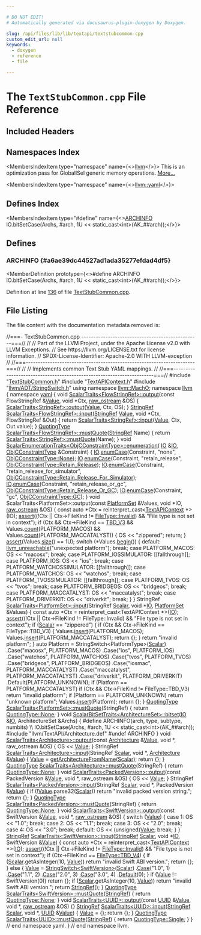 ```yaml
---

# DO NOT EDIT!
# Automatically generated via docusaurus-plugin-doxygen by Doxygen.

slug: /api/files/lib/lib/textapi/textstubcommon-cpp
custom_edit_url: null
keywords:
  - doxygen
  - reference
  - file

---
```





# The `TextStubCommon.cpp` File Reference

<DoxygenPage pluginConfig={pluginConfig}>



## Included Headers

<IncludesList>
<IncludesListItem
  filePath="TextStubCommon.h"
  permalink="/docs/api/files/lib/lib/textapi/textstubcommon-h"
  isLocal="true" />
<IncludesListItem
  filePath="TextAPIContext.h"
  permalink="/docs/api/files/lib/lib/textapi/textapicontext-h"
  isLocal="true" />
<IncludesListItem
  filePath="llvm/ADT/StringSwitch.h"
  permalink="/docs/api/files/include/include/llvm/include/llvm/adt/stringswitch-h"
  isLocal="true" />
<IncludesListItem
  filePath="llvm/TextAPI/Architecture.def"
  permalink=""
  isLocal="true" />
</IncludesList>

## Namespaces Index

<MembersIndex>

<MembersIndexItem
  type="namespace"
  name={<><a href="/docs/api/namespaces/llvm">llvm</a></>}>
This is an optimization pass for GlobalISel generic memory operations. <a href="/docs/api/namespaces/llvm/#details">More...</a>
</MembersIndexItem>

<MembersIndexItem
  type="namespace"
  name={<><a href="/docs/api/namespaces/llvm/yaml">llvm::yaml</a></>}>
</MembersIndexItem>

</MembersIndex>

## Defines Index

<MembersIndex>

<MembersIndexItem
  type="#define"
  name={<><a href="#a6ae39dc44527ad1ada35277efdad4df5">ARCHINFO</a>&nbsp;&nbsp;&nbsp;  IO.bitSetCase(Archs, #arch, 1U &lt;&lt; static&#95;cast&lt;int&gt;(AK&#95;##arch));</>}>
</MembersIndexItem>

</MembersIndex>


<SectionDefinition>

## Defines

### ARCHINFO {#a6ae39dc44527ad1ada35277efdad4df5}

<MemberDefinition
  prototype={<>#define ARCHINFO&nbsp;&nbsp;&nbsp;  IO.bitSetCase(Archs, #arch, 1U &lt;&lt; static&#95;cast&lt;int&gt;(AK&#95;##arch));</>}>

Definition at line <a href="#l00136">136</a> of file <a href="/docs/api/files/lib/lib/textapi/textstubcommon-cpp">TextStubCommon.cpp</a>.
</MemberDefinition>

</SectionDefinition>

## File Listing

The file content with the documentation metadata removed is:

<ProgramListing>

<Link id="l00001" /><CodeLine lineNumber="1"><Highlight kind="comment">//===- TextStubCommon.cpp -------------------------------------------------===//</Highlight><Highlight kind="normal"></Highlight></CodeLine>
<Link id="l00002" /><CodeLine lineNumber="2"><Highlight kind="normal"></Highlight><Highlight kind="comment">//</Highlight><Highlight kind="normal"></Highlight></CodeLine>
<Link id="l00003" /><CodeLine lineNumber="3"><Highlight kind="normal"></Highlight><Highlight kind="comment">// Part of the LLVM Project, under the Apache License v2.0 with LLVM Exceptions.</Highlight><Highlight kind="normal"></Highlight></CodeLine>
<Link id="l00004" /><CodeLine lineNumber="4"><Highlight kind="normal"></Highlight><Highlight kind="comment">// See https://llvm.org/LICENSE.txt for license information.</Highlight><Highlight kind="normal"></Highlight></CodeLine>
<Link id="l00005" /><CodeLine lineNumber="5"><Highlight kind="normal"></Highlight><Highlight kind="comment">// SPDX-License-Identifier: Apache-2.0 WITH LLVM-exception</Highlight><Highlight kind="normal"></Highlight></CodeLine>
<Link id="l00006" /><CodeLine lineNumber="6"><Highlight kind="normal"></Highlight><Highlight kind="comment">//</Highlight><Highlight kind="normal"></Highlight></CodeLine>
<Link id="l00007" /><CodeLine lineNumber="7"><Highlight kind="normal"></Highlight><Highlight kind="comment">//===----------------------------------------------------------------------===//</Highlight><Highlight kind="normal"></Highlight></CodeLine>
<Link id="l00008" /><CodeLine lineNumber="8"><Highlight kind="normal"></Highlight><Highlight kind="comment">//</Highlight><Highlight kind="normal"></Highlight></CodeLine>
<Link id="l00009" /><CodeLine lineNumber="9"><Highlight kind="normal"></Highlight><Highlight kind="comment">// Implements common Text Stub YAML mappings.</Highlight><Highlight kind="normal"></Highlight></CodeLine>
<Link id="l00010" /><CodeLine lineNumber="10"><Highlight kind="normal"></Highlight><Highlight kind="comment">//</Highlight><Highlight kind="normal"></Highlight></CodeLine>
<Link id="l00011" /><CodeLine lineNumber="11"><Highlight kind="normal"></Highlight><Highlight kind="comment">//===----------------------------------------------------------------------===//</Highlight><Highlight kind="normal"></Highlight></CodeLine>
<Link id="l00012" /><CodeLine lineNumber="12"><Highlight kind="normal"></Highlight></CodeLine>
<Link id="l00013" /><CodeLine lineNumber="13"><Highlight kind="normal"></Highlight><Highlight kind="preprocessor">#include &quot;<a href="/docs/api/files/lib/lib/textapi/textstubcommon-h">TextStubCommon.h</a>&quot;</Highlight><Highlight kind="normal"></Highlight></CodeLine>
<Link id="l00014" /><CodeLine lineNumber="14"><Highlight kind="normal"></Highlight><Highlight kind="preprocessor">#include &quot;<a href="/docs/api/files/lib/lib/textapi/textapicontext-h">TextAPIContext.h</a>&quot;</Highlight><Highlight kind="normal"></Highlight></CodeLine>
<Link id="l00015" /><CodeLine lineNumber="15"><Highlight kind="normal"></Highlight><Highlight kind="preprocessor">#include &quot;<a href="/docs/api/files/include/include/llvm/include/llvm/adt/stringswitch-h">llvm/ADT/StringSwitch.h</a>&quot;</Highlight><Highlight kind="normal"></Highlight></CodeLine>
<Link id="l00016" /><CodeLine lineNumber="16"><Highlight kind="normal"></Highlight></CodeLine>
<Link id="l00017" /><CodeLine lineNumber="17"><Highlight kind="normal"></Highlight><Highlight kind="keyword">using namespace </Highlight><Highlight kind="normal"><a href="/docs/api/namespaces/llvm/macho">llvm::MachO</a>;</Highlight></CodeLine>
<Link id="l00018" /><CodeLine lineNumber="18"><Highlight kind="normal"></Highlight></CodeLine>
<Link id="l00019" /><CodeLine lineNumber="19"><Highlight kind="normal"></Highlight><Highlight kind="keyword">namespace </Highlight><Highlight kind="normal"><a href="/docs/api/namespaces/llvm">llvm</a> &#123;</Highlight></CodeLine>
<Link id="l00020" /><CodeLine lineNumber="20"><Highlight kind="normal"></Highlight><Highlight kind="keyword">namespace </Highlight><Highlight kind="normal"><a href="/docs/api/namespaces/llvm/yaml">yaml</a> &#123;</Highlight></CodeLine>
<Link id="l00021" /><CodeLine lineNumber="21"><Highlight kind="normal"></Highlight></CodeLine>
<Link id="l00022" /><CodeLine lineNumber="22" lineLink="/docs/api/structs/llvm/yaml/scalartraits-56714b11764a3c919756dccb8775ac06/#abe3f4003b96d861917b647285555c986"><Highlight kind="normal"></Highlight><Highlight kind="keywordtype">void</Highlight><Highlight kind="normal"> <a href="/docs/api/structs/llvm/yaml/scalartraits">ScalarTraits&lt;FlowStringRef&gt;::output</a>(</Highlight><Highlight kind="keyword">const</Highlight><Highlight kind="normal"> FlowStringRef &amp;<a href="/docs/api/classes/llvm/value">Value</a>, </Highlight><Highlight kind="keywordtype">void</Highlight><Highlight kind="normal"> &#42;Ctx,</Highlight></CodeLine>
<Link id="l00023" /><CodeLine lineNumber="23"><Highlight kind="normal">                                         <a href="/docs/api/classes/llvm/raw-ostream">raw&#95;ostream</a> &amp;OS) &#123;</Highlight></CodeLine>
<Link id="l00024" /><CodeLine lineNumber="24"><Highlight kind="normal">  <a href="/docs/api/structs/llvm/yaml/scalartraits">ScalarTraits&lt;StringRef&gt;::output</a>(<a href="/docs/api/classes/llvm/value">Value</a>, Ctx, OS);</Highlight></CodeLine>
<Link id="l00025" /><CodeLine lineNumber="25"><Highlight kind="normal">&#125;</Highlight></CodeLine>
<Link id="l00026" /><CodeLine lineNumber="26" lineLink="/docs/api/structs/llvm/yaml/scalartraits-56714b11764a3c919756dccb8775ac06/#aeff489c7e3fa43a89a4db9b03bd6f733"><Highlight kind="normal"><a href="/docs/api/classes/llvm/stringref">StringRef</a> <a href="/docs/api/structs/llvm/yaml/scalartraits">ScalarTraits&lt;FlowStringRef&gt;::input</a>(<a href="/docs/api/classes/llvm/stringref">StringRef</a> <a href="/docs/api/classes/llvm/value">Value</a>, </Highlight><Highlight kind="keywordtype">void</Highlight><Highlight kind="normal"> &#42;Ctx,</Highlight></CodeLine>
<Link id="l00027" /><CodeLine lineNumber="27"><Highlight kind="normal">                                             FlowStringRef &amp;Out) &#123;</Highlight></CodeLine>
<Link id="l00028" /><CodeLine lineNumber="28"><Highlight kind="normal">  </Highlight><Highlight kind="keywordflow">return</Highlight><Highlight kind="normal"> <a href="/docs/api/structs/llvm/yaml/scalartraits">ScalarTraits&lt;StringRef&gt;::input</a>(<a href="/docs/api/classes/llvm/value">Value</a>, Ctx, Out.value);</Highlight></CodeLine>
<Link id="l00029" /><CodeLine lineNumber="29"><Highlight kind="normal">&#125;</Highlight></CodeLine>
<Link id="l00030" /><CodeLine lineNumber="30" lineLink="/docs/api/structs/llvm/yaml/scalartraits-56714b11764a3c919756dccb8775ac06/#ab3dda6c92caf4856e2b8a54ad703a5c5"><Highlight kind="normal"><a href="/docs/api/namespaces/llvm/yaml/#a2e9b09c50b4fff3bad8cba23daef8757">QuotingType</a> <a href="/docs/api/structs/llvm/yaml/scalartraits">ScalarTraits&lt;FlowStringRef&gt;::mustQuote</a>(<a href="/docs/api/classes/llvm/stringref">StringRef</a> Name) &#123;</Highlight></CodeLine>
<Link id="l00031" /><CodeLine lineNumber="31"><Highlight kind="normal">  </Highlight><Highlight kind="keywordflow">return</Highlight><Highlight kind="normal"> <a href="/docs/api/structs/llvm/yaml/scalartraits">ScalarTraits&lt;StringRef&gt;::mustQuote</a>(Name);</Highlight></CodeLine>
<Link id="l00032" /><CodeLine lineNumber="32"><Highlight kind="normal">&#125;</Highlight></CodeLine>
<Link id="l00033" /><CodeLine lineNumber="33"><Highlight kind="normal"></Highlight></CodeLine>
<Link id="l00034" /><CodeLine lineNumber="34"><Highlight kind="normal"></Highlight><Highlight kind="keywordtype">void</Highlight><Highlight kind="normal"> <a href="/docs/api/structs/llvm/yaml/scalarenumerationtraits">ScalarEnumerationTraits&lt;ObjCConstraintType&gt;::enumeration</a>(</Highlight></CodeLine>
<Link id="l00035" /><CodeLine lineNumber="35"><Highlight kind="normal">    <a href="/docs/api/classes/llvm/yaml/io">IO</a> &amp;<a href="/docs/api/classes/llvm/yaml/io">IO</a>, <a href="/docs/api/namespaces/llvm/macho/#a6ce55ac03358478c63eaefb8578a7a31">ObjCConstraintType</a> &amp;Constraint) &#123;</Highlight></CodeLine>
<Link id="l00036" /><CodeLine lineNumber="36"><Highlight kind="normal">  <a href="/docs/api/classes/llvm/yaml/io">IO</a>.<a href="/docs/api/classes/llvm/yaml/io/#ade062563b4463f8f0f8fe1f2f56a0b2e">enumCase</a>(Constraint, </Highlight><Highlight kind="stringliteral">&quot;none&quot;</Highlight><Highlight kind="normal">, <a href="/docs/api/namespaces/llvm/macho/#a6ce55ac03358478c63eaefb8578a7a31a6adf97f83acf6453d4a6a4b1070f3754">ObjCConstraintType::None</a>);</Highlight></CodeLine>
<Link id="l00037" /><CodeLine lineNumber="37"><Highlight kind="normal">  <a href="/docs/api/classes/llvm/yaml/io">IO</a>.<a href="/docs/api/classes/llvm/yaml/io/#ade062563b4463f8f0f8fe1f2f56a0b2e">enumCase</a>(Constraint, </Highlight><Highlight kind="stringliteral">&quot;retain&#95;release&quot;</Highlight><Highlight kind="normal">, <a href="/docs/api/namespaces/llvm/macho/#a6ce55ac03358478c63eaefb8578a7a31ab99a64738d781d845448271643d5457a">ObjCConstraintType::Retain&#95;Release</a>);</Highlight></CodeLine>
<Link id="l00038" /><CodeLine lineNumber="38"><Highlight kind="normal">  <a href="/docs/api/classes/llvm/yaml/io">IO</a>.<a href="/docs/api/classes/llvm/yaml/io/#ade062563b4463f8f0f8fe1f2f56a0b2e">enumCase</a>(Constraint, </Highlight><Highlight kind="stringliteral">&quot;retain&#95;release&#95;for&#95;simulator&quot;</Highlight><Highlight kind="normal">,</Highlight></CodeLine>
<Link id="l00039" /><CodeLine lineNumber="39"><Highlight kind="normal">              <a href="/docs/api/namespaces/llvm/macho/#a6ce55ac03358478c63eaefb8578a7a31a6f360a4d52b2982bd30bb02605604e9e">ObjCConstraintType::Retain&#95;Release&#95;For&#95;Simulator</a>);</Highlight></CodeLine>
<Link id="l00040" /><CodeLine lineNumber="40"><Highlight kind="normal">  <a href="/docs/api/classes/llvm/yaml/io">IO</a>.<a href="/docs/api/classes/llvm/yaml/io/#ade062563b4463f8f0f8fe1f2f56a0b2e">enumCase</a>(Constraint, </Highlight><Highlight kind="stringliteral">&quot;retain&#95;release&#95;or&#95;gc&quot;</Highlight><Highlight kind="normal">,</Highlight></CodeLine>
<Link id="l00041" /><CodeLine lineNumber="41"><Highlight kind="normal">              <a href="/docs/api/namespaces/llvm/macho/#a6ce55ac03358478c63eaefb8578a7a31aaeba2058f783e69a67474c2956192f5e">ObjCConstraintType::Retain&#95;Release&#95;Or&#95;GC</a>);</Highlight></CodeLine>
<Link id="l00042" /><CodeLine lineNumber="42"><Highlight kind="normal">  <a href="/docs/api/classes/llvm/yaml/io">IO</a>.<a href="/docs/api/classes/llvm/yaml/io/#ade062563b4463f8f0f8fe1f2f56a0b2e">enumCase</a>(Constraint, </Highlight><Highlight kind="stringliteral">&quot;gc&quot;</Highlight><Highlight kind="normal">, <a href="/docs/api/namespaces/llvm/macho/#a6ce55ac03358478c63eaefb8578a7a31a7359c3eb5c57547295a76ac1bf775b29">ObjCConstraintType::GC</a>);</Highlight></CodeLine>
<Link id="l00043" /><CodeLine lineNumber="43"><Highlight kind="normal">&#125;</Highlight></CodeLine>
<Link id="l00044" /><CodeLine lineNumber="44"><Highlight kind="normal"></Highlight></CodeLine>
<Link id="l00045" /><CodeLine lineNumber="45"><Highlight kind="normal"></Highlight><Highlight kind="keywordtype">void</Highlight><Highlight kind="normal"> ScalarTraits&lt;PlatformSet&gt;::output(</Highlight><Highlight kind="keyword">const</Highlight><Highlight kind="normal"> <a href="/docs/api/namespaces/llvm/macho/#a69bfa13e6b39228d219413d8fb5f46a2">PlatformSet</a> &amp;Values, </Highlight><Highlight kind="keywordtype">void</Highlight><Highlight kind="normal"> &#42;IO,</Highlight></CodeLine>
<Link id="l00046" /><CodeLine lineNumber="46"><Highlight kind="normal">                                       <a href="/docs/api/classes/llvm/raw-ostream">raw&#95;ostream</a> &amp;OS) &#123;</Highlight></CodeLine>
<Link id="l00047" /><CodeLine lineNumber="47"><Highlight kind="normal"></Highlight></CodeLine>
<Link id="l00048" /><CodeLine lineNumber="48"><Highlight kind="normal">  </Highlight><Highlight kind="keyword">const</Highlight><Highlight kind="normal"> </Highlight><Highlight kind="keyword">auto</Highlight><Highlight kind="normal"> &#42;Ctx = </Highlight><Highlight kind="keyword">reinterpret&#95;cast&lt;</Highlight><Highlight kind="normal"><a href="/docs/api/structs/llvm/macho/textapicontext">TextAPIContext</a> &#42;</Highlight><Highlight kind="keyword">&gt;</Highlight><Highlight kind="normal">(IO);</Highlight></CodeLine>
<Link id="l00049" /><CodeLine lineNumber="49"><Highlight kind="normal">  <a href="/docs/api/files/lib/lib/target/lib/target/amdgpu/silowercontrolflow-cpp/#a4868c5d81c5ccc98c47aeab6244346a0">assert</a>((!Ctx || Ctx-&gt;FileKind != <a href="/docs/api/namespaces/llvm/macho/#a11849daa1b55a8c00390b349546112e7a48d53340ae80e1c1862548611e92c864">FileType::Invalid</a>) &amp;&amp;</Highlight></CodeLine>
<Link id="l00050" /><CodeLine lineNumber="50"><Highlight kind="normal">         </Highlight><Highlight kind="stringliteral">&quot;File type is not set in context&quot;</Highlight><Highlight kind="normal">);</Highlight></CodeLine>
<Link id="l00051" /><CodeLine lineNumber="51"><Highlight kind="normal"></Highlight></CodeLine>
<Link id="l00052" /><CodeLine lineNumber="52"><Highlight kind="normal">  </Highlight><Highlight kind="keywordflow">if</Highlight><Highlight kind="normal"> (Ctx &amp;&amp; Ctx-&gt;FileKind == <a href="/docs/api/namespaces/llvm/macho/#a11849daa1b55a8c00390b349546112e7ab3b3aa8ad245f6b7318bebf085418816">TBD&#95;V3</a> &amp;&amp; Values.<a href="/docs/api/classes/llvm/smallset/#a2a98f19750ba941ce791b75ca6d77e48">count</a>(PLATFORM&#95;MACOS) &amp;&amp;</Highlight></CodeLine>
<Link id="l00053" /><CodeLine lineNumber="53"><Highlight kind="normal">      Values.<a href="/docs/api/classes/llvm/smallset/#a2a98f19750ba941ce791b75ca6d77e48">count</a>(PLATFORM&#95;MACCATALYST)) &#123;</Highlight></CodeLine>
<Link id="l00054" /><CodeLine lineNumber="54"><Highlight kind="normal">    OS &lt;&lt; </Highlight><Highlight kind="stringliteral">&quot;zippered&quot;</Highlight><Highlight kind="normal">;</Highlight></CodeLine>
<Link id="l00055" /><CodeLine lineNumber="55"><Highlight kind="normal">    </Highlight><Highlight kind="keywordflow">return</Highlight><Highlight kind="normal">;</Highlight></CodeLine>
<Link id="l00056" /><CodeLine lineNumber="56"><Highlight kind="normal">  &#125;</Highlight></CodeLine>
<Link id="l00057" /><CodeLine lineNumber="57"><Highlight kind="normal"></Highlight></CodeLine>
<Link id="l00058" /><CodeLine lineNumber="58"><Highlight kind="normal">  <a href="/docs/api/files/lib/lib/target/lib/target/amdgpu/silowercontrolflow-cpp/#a4868c5d81c5ccc98c47aeab6244346a0">assert</a>(Values.<a href="/docs/api/classes/llvm/smallset/#afd7c135e18f2d7253d4f8545cd7b1756">size</a>() == 1U);</Highlight></CodeLine>
<Link id="l00059" /><CodeLine lineNumber="59"><Highlight kind="normal">  </Highlight><Highlight kind="keywordflow">switch</Highlight><Highlight kind="normal"> (&#42;Values.<a href="/docs/api/classes/llvm/smallset/#a0d7ad8e1022557e52ac17dddf1f5db2f">begin</a>()) &#123;</Highlight></CodeLine>
<Link id="l00060" /><CodeLine lineNumber="60"><Highlight kind="normal">  </Highlight><Highlight kind="keywordflow">default</Highlight><Highlight kind="normal">:</Highlight></CodeLine>
<Link id="l00061" /><CodeLine lineNumber="61"><Highlight kind="normal">    <a href="/docs/api/files/include/include/llvm/include/llvm/support/errorhandling-h/#ace243f5c25697a1107cce46626b3dc94">llvm&#95;unreachable</a>(</Highlight><Highlight kind="stringliteral">&quot;unexpected platform&quot;</Highlight><Highlight kind="normal">);</Highlight></CodeLine>
<Link id="l00062" /><CodeLine lineNumber="62"><Highlight kind="normal">    </Highlight><Highlight kind="keywordflow">break</Highlight><Highlight kind="normal">;</Highlight></CodeLine>
<Link id="l00063" /><CodeLine lineNumber="63"><Highlight kind="normal">  </Highlight><Highlight kind="keywordflow">case</Highlight><Highlight kind="normal"> PLATFORM&#95;MACOS:</Highlight></CodeLine>
<Link id="l00064" /><CodeLine lineNumber="64"><Highlight kind="normal">    OS &lt;&lt; </Highlight><Highlight kind="stringliteral">&quot;macosx&quot;</Highlight><Highlight kind="normal">;</Highlight></CodeLine>
<Link id="l00065" /><CodeLine lineNumber="65"><Highlight kind="normal">    </Highlight><Highlight kind="keywordflow">break</Highlight><Highlight kind="normal">;</Highlight></CodeLine>
<Link id="l00066" /><CodeLine lineNumber="66"><Highlight kind="normal">  </Highlight><Highlight kind="keywordflow">case</Highlight><Highlight kind="normal"> PLATFORM&#95;IOSSIMULATOR:</Highlight></CodeLine>
<Link id="l00067" /><CodeLine lineNumber="67"><Highlight kind="normal">    &#91;&#91;fallthrough&#93;&#93;;</Highlight></CodeLine>
<Link id="l00068" /><CodeLine lineNumber="68"><Highlight kind="normal">  </Highlight><Highlight kind="keywordflow">case</Highlight><Highlight kind="normal"> PLATFORM&#95;IOS:</Highlight></CodeLine>
<Link id="l00069" /><CodeLine lineNumber="69"><Highlight kind="normal">    OS &lt;&lt; </Highlight><Highlight kind="stringliteral">&quot;ios&quot;</Highlight><Highlight kind="normal">;</Highlight></CodeLine>
<Link id="l00070" /><CodeLine lineNumber="70"><Highlight kind="normal">    </Highlight><Highlight kind="keywordflow">break</Highlight><Highlight kind="normal">;</Highlight></CodeLine>
<Link id="l00071" /><CodeLine lineNumber="71"><Highlight kind="normal">  </Highlight><Highlight kind="keywordflow">case</Highlight><Highlight kind="normal"> PLATFORM&#95;WATCHOSSIMULATOR:</Highlight></CodeLine>
<Link id="l00072" /><CodeLine lineNumber="72"><Highlight kind="normal">    &#91;&#91;fallthrough&#93;&#93;;</Highlight></CodeLine>
<Link id="l00073" /><CodeLine lineNumber="73"><Highlight kind="normal">  </Highlight><Highlight kind="keywordflow">case</Highlight><Highlight kind="normal"> PLATFORM&#95;WATCHOS:</Highlight></CodeLine>
<Link id="l00074" /><CodeLine lineNumber="74"><Highlight kind="normal">    OS &lt;&lt; </Highlight><Highlight kind="stringliteral">&quot;watchos&quot;</Highlight><Highlight kind="normal">;</Highlight></CodeLine>
<Link id="l00075" /><CodeLine lineNumber="75"><Highlight kind="normal">    </Highlight><Highlight kind="keywordflow">break</Highlight><Highlight kind="normal">;</Highlight></CodeLine>
<Link id="l00076" /><CodeLine lineNumber="76"><Highlight kind="normal">  </Highlight><Highlight kind="keywordflow">case</Highlight><Highlight kind="normal"> PLATFORM&#95;TVOSSIMULATOR:</Highlight></CodeLine>
<Link id="l00077" /><CodeLine lineNumber="77"><Highlight kind="normal">    &#91;&#91;fallthrough&#93;&#93;;</Highlight></CodeLine>
<Link id="l00078" /><CodeLine lineNumber="78"><Highlight kind="normal">  </Highlight><Highlight kind="keywordflow">case</Highlight><Highlight kind="normal"> PLATFORM&#95;TVOS:</Highlight></CodeLine>
<Link id="l00079" /><CodeLine lineNumber="79"><Highlight kind="normal">    OS &lt;&lt; </Highlight><Highlight kind="stringliteral">&quot;tvos&quot;</Highlight><Highlight kind="normal">;</Highlight></CodeLine>
<Link id="l00080" /><CodeLine lineNumber="80"><Highlight kind="normal">    </Highlight><Highlight kind="keywordflow">break</Highlight><Highlight kind="normal">;</Highlight></CodeLine>
<Link id="l00081" /><CodeLine lineNumber="81"><Highlight kind="normal">  </Highlight><Highlight kind="keywordflow">case</Highlight><Highlight kind="normal"> PLATFORM&#95;BRIDGEOS:</Highlight></CodeLine>
<Link id="l00082" /><CodeLine lineNumber="82"><Highlight kind="normal">    OS &lt;&lt; </Highlight><Highlight kind="stringliteral">&quot;bridgeos&quot;</Highlight><Highlight kind="normal">;</Highlight></CodeLine>
<Link id="l00083" /><CodeLine lineNumber="83"><Highlight kind="normal">    </Highlight><Highlight kind="keywordflow">break</Highlight><Highlight kind="normal">;</Highlight></CodeLine>
<Link id="l00084" /><CodeLine lineNumber="84"><Highlight kind="normal">  </Highlight><Highlight kind="keywordflow">case</Highlight><Highlight kind="normal"> PLATFORM&#95;MACCATALYST:</Highlight></CodeLine>
<Link id="l00085" /><CodeLine lineNumber="85"><Highlight kind="normal">    OS &lt;&lt; </Highlight><Highlight kind="stringliteral">&quot;maccatalyst&quot;</Highlight><Highlight kind="normal">;</Highlight></CodeLine>
<Link id="l00086" /><CodeLine lineNumber="86"><Highlight kind="normal">    </Highlight><Highlight kind="keywordflow">break</Highlight><Highlight kind="normal">;</Highlight></CodeLine>
<Link id="l00087" /><CodeLine lineNumber="87"><Highlight kind="normal">  </Highlight><Highlight kind="keywordflow">case</Highlight><Highlight kind="normal"> PLATFORM&#95;DRIVERKIT:</Highlight></CodeLine>
<Link id="l00088" /><CodeLine lineNumber="88"><Highlight kind="normal">    OS &lt;&lt; </Highlight><Highlight kind="stringliteral">&quot;driverkit&quot;</Highlight><Highlight kind="normal">;</Highlight></CodeLine>
<Link id="l00089" /><CodeLine lineNumber="89"><Highlight kind="normal">    </Highlight><Highlight kind="keywordflow">break</Highlight><Highlight kind="normal">;</Highlight></CodeLine>
<Link id="l00090" /><CodeLine lineNumber="90"><Highlight kind="normal">  &#125;</Highlight></CodeLine>
<Link id="l00091" /><CodeLine lineNumber="91"><Highlight kind="normal">&#125;</Highlight></CodeLine>
<Link id="l00092" /><CodeLine lineNumber="92"><Highlight kind="normal"></Highlight></CodeLine>
<Link id="l00093" /><CodeLine lineNumber="93"><Highlight kind="normal">StringRef <a href="/docs/api/structs/llvm/yaml/scalartraits">ScalarTraits&lt;PlatformSet&gt;::input</a>(StringRef <a href="/docs/api/namespaces/llvm/yaml/#a388c981224806a01d8de4172d5322d3daf60357a8d17e45793298323f1b372a74">Scalar</a>, </Highlight><Highlight kind="keywordtype">void</Highlight><Highlight kind="normal"> &#42;<a href="/docs/api/classes/llvm/yaml/io">IO</a>,</Highlight></CodeLine>
<Link id="l00094" /><CodeLine lineNumber="94"><Highlight kind="normal">                                           <a href="/docs/api/namespaces/llvm/macho/#a69bfa13e6b39228d219413d8fb5f46a2">PlatformSet</a> &amp;Values) &#123;</Highlight></CodeLine>
<Link id="l00095" /><CodeLine lineNumber="95"><Highlight kind="normal">  </Highlight><Highlight kind="keyword">const</Highlight><Highlight kind="normal"> </Highlight><Highlight kind="keyword">auto</Highlight><Highlight kind="normal"> &#42;Ctx = </Highlight><Highlight kind="keyword">reinterpret&#95;cast&lt;</Highlight><Highlight kind="normal">TextAPIContext &#42;</Highlight><Highlight kind="keyword">&gt;</Highlight><Highlight kind="normal">(<a href="/docs/api/classes/llvm/yaml/io">IO</a>);</Highlight></CodeLine>
<Link id="l00096" /><CodeLine lineNumber="96"><Highlight kind="normal">  <a href="/docs/api/files/lib/lib/target/lib/target/amdgpu/silowercontrolflow-cpp/#a4868c5d81c5ccc98c47aeab6244346a0">assert</a>((!Ctx || Ctx-&gt;FileKind != FileType::Invalid) &amp;&amp;</Highlight></CodeLine>
<Link id="l00097" /><CodeLine lineNumber="97"><Highlight kind="normal">         </Highlight><Highlight kind="stringliteral">&quot;File type is not set in context&quot;</Highlight><Highlight kind="normal">);</Highlight></CodeLine>
<Link id="l00098" /><CodeLine lineNumber="98"><Highlight kind="normal"></Highlight></CodeLine>
<Link id="l00099" /><CodeLine lineNumber="99"><Highlight kind="normal">  </Highlight><Highlight kind="keywordflow">if</Highlight><Highlight kind="normal"> (<a href="/docs/api/namespaces/llvm/yaml/#a388c981224806a01d8de4172d5322d3daf60357a8d17e45793298323f1b372a74">Scalar</a> == </Highlight><Highlight kind="stringliteral">&quot;zippered&quot;</Highlight><Highlight kind="normal">) &#123;</Highlight></CodeLine>
<Link id="l00100" /><CodeLine lineNumber="100"><Highlight kind="normal">    </Highlight><Highlight kind="keywordflow">if</Highlight><Highlight kind="normal"> (Ctx &amp;&amp; Ctx-&gt;FileKind == FileType::TBD&#95;V3) &#123;</Highlight></CodeLine>
<Link id="l00101" /><CodeLine lineNumber="101"><Highlight kind="normal">      Values.<a href="/docs/api/classes/llvm/smallset/#afcadfef2cf37c3e6dbdbc9cd7bea50a0">insert</a>(PLATFORM&#95;MACOS);</Highlight></CodeLine>
<Link id="l00102" /><CodeLine lineNumber="102"><Highlight kind="normal">      Values.<a href="/docs/api/classes/llvm/smallset/#afcadfef2cf37c3e6dbdbc9cd7bea50a0">insert</a>(PLATFORM&#95;MACCATALYST);</Highlight></CodeLine>
<Link id="l00103" /><CodeLine lineNumber="103"><Highlight kind="normal">      </Highlight><Highlight kind="keywordflow">return</Highlight><Highlight kind="normal"> &#123;&#125;;</Highlight></CodeLine>
<Link id="l00104" /><CodeLine lineNumber="104"><Highlight kind="normal">    &#125;</Highlight></CodeLine>
<Link id="l00105" /><CodeLine lineNumber="105"><Highlight kind="normal">    </Highlight><Highlight kind="keywordflow">return</Highlight><Highlight kind="normal"> </Highlight><Highlight kind="stringliteral">&quot;invalid platform&quot;</Highlight><Highlight kind="normal">;</Highlight></CodeLine>
<Link id="l00106" /><CodeLine lineNumber="106"><Highlight kind="normal">  &#125;</Highlight></CodeLine>
<Link id="l00107" /><CodeLine lineNumber="107"><Highlight kind="normal"></Highlight></CodeLine>
<Link id="l00108" /><CodeLine lineNumber="108"><Highlight kind="normal">  </Highlight><Highlight kind="keyword">auto</Highlight><Highlight kind="normal"> Platform = StringSwitch&lt;PlatformType&gt;(<a href="/docs/api/namespaces/llvm/yaml/#a388c981224806a01d8de4172d5322d3daf60357a8d17e45793298323f1b372a74">Scalar</a>)</Highlight></CodeLine>
<Link id="l00109" /><CodeLine lineNumber="109"><Highlight kind="normal">                      .Case(</Highlight><Highlight kind="stringliteral">&quot;macosx&quot;</Highlight><Highlight kind="normal">, PLATFORM&#95;MACOS)</Highlight></CodeLine>
<Link id="l00110" /><CodeLine lineNumber="110"><Highlight kind="normal">                      .Case(</Highlight><Highlight kind="stringliteral">&quot;ios&quot;</Highlight><Highlight kind="normal">, PLATFORM&#95;IOS)</Highlight></CodeLine>
<Link id="l00111" /><CodeLine lineNumber="111"><Highlight kind="normal">                      .Case(</Highlight><Highlight kind="stringliteral">&quot;watchos&quot;</Highlight><Highlight kind="normal">, PLATFORM&#95;WATCHOS)</Highlight></CodeLine>
<Link id="l00112" /><CodeLine lineNumber="112"><Highlight kind="normal">                      .Case(</Highlight><Highlight kind="stringliteral">&quot;tvos&quot;</Highlight><Highlight kind="normal">, PLATFORM&#95;TVOS)</Highlight></CodeLine>
<Link id="l00113" /><CodeLine lineNumber="113"><Highlight kind="normal">                      .Case(</Highlight><Highlight kind="stringliteral">&quot;bridgeos&quot;</Highlight><Highlight kind="normal">, PLATFORM&#95;BRIDGEOS)</Highlight></CodeLine>
<Link id="l00114" /><CodeLine lineNumber="114"><Highlight kind="normal">                      .Case(</Highlight><Highlight kind="stringliteral">&quot;iosmac&quot;</Highlight><Highlight kind="normal">, PLATFORM&#95;MACCATALYST)</Highlight></CodeLine>
<Link id="l00115" /><CodeLine lineNumber="115"><Highlight kind="normal">                      .Case(</Highlight><Highlight kind="stringliteral">&quot;maccatalyst&quot;</Highlight><Highlight kind="normal">, PLATFORM&#95;MACCATALYST)</Highlight></CodeLine>
<Link id="l00116" /><CodeLine lineNumber="116"><Highlight kind="normal">                      .Case(</Highlight><Highlight kind="stringliteral">&quot;driverkit&quot;</Highlight><Highlight kind="normal">, PLATFORM&#95;DRIVERKIT)</Highlight></CodeLine>
<Link id="l00117" /><CodeLine lineNumber="117"><Highlight kind="normal">                      .Default(PLATFORM&#95;UNKNOWN);</Highlight></CodeLine>
<Link id="l00118" /><CodeLine lineNumber="118"><Highlight kind="normal"></Highlight></CodeLine>
<Link id="l00119" /><CodeLine lineNumber="119"><Highlight kind="normal">  </Highlight><Highlight kind="keywordflow">if</Highlight><Highlight kind="normal"> (Platform == PLATFORM&#95;MACCATALYST)</Highlight></CodeLine>
<Link id="l00120" /><CodeLine lineNumber="120"><Highlight kind="normal">    </Highlight><Highlight kind="keywordflow">if</Highlight><Highlight kind="normal"> (Ctx &amp;&amp; Ctx-&gt;FileKind != FileType::TBD&#95;V3)</Highlight></CodeLine>
<Link id="l00121" /><CodeLine lineNumber="121"><Highlight kind="normal">      </Highlight><Highlight kind="keywordflow">return</Highlight><Highlight kind="normal"> </Highlight><Highlight kind="stringliteral">&quot;invalid platform&quot;</Highlight><Highlight kind="normal">;</Highlight></CodeLine>
<Link id="l00122" /><CodeLine lineNumber="122"><Highlight kind="normal"></Highlight></CodeLine>
<Link id="l00123" /><CodeLine lineNumber="123"><Highlight kind="normal">  </Highlight><Highlight kind="keywordflow">if</Highlight><Highlight kind="normal"> (Platform == PLATFORM&#95;UNKNOWN)</Highlight></CodeLine>
<Link id="l00124" /><CodeLine lineNumber="124"><Highlight kind="normal">    </Highlight><Highlight kind="keywordflow">return</Highlight><Highlight kind="normal"> </Highlight><Highlight kind="stringliteral">&quot;unknown platform&quot;</Highlight><Highlight kind="normal">;</Highlight></CodeLine>
<Link id="l00125" /><CodeLine lineNumber="125"><Highlight kind="normal"></Highlight></CodeLine>
<Link id="l00126" /><CodeLine lineNumber="126"><Highlight kind="normal">  Values.<a href="/docs/api/classes/llvm/smallset/#afcadfef2cf37c3e6dbdbc9cd7bea50a0">insert</a>(Platform);</Highlight></CodeLine>
<Link id="l00127" /><CodeLine lineNumber="127"><Highlight kind="normal">  </Highlight><Highlight kind="keywordflow">return</Highlight><Highlight kind="normal"> &#123;&#125;;</Highlight></CodeLine>
<Link id="l00128" /><CodeLine lineNumber="128"><Highlight kind="normal">&#125;</Highlight></CodeLine>
<Link id="l00129" /><CodeLine lineNumber="129"><Highlight kind="normal"></Highlight></CodeLine>
<Link id="l00130" /><CodeLine lineNumber="130"><Highlight kind="normal"><a href="/docs/api/namespaces/llvm/yaml/#a2e9b09c50b4fff3bad8cba23daef8757">QuotingType</a> <a href="/docs/api/structs/llvm/yaml/scalartraits">ScalarTraits&lt;PlatformSet&gt;::mustQuote</a>(StringRef) &#123;</Highlight></CodeLine>
<Link id="l00131" /><CodeLine lineNumber="131"><Highlight kind="normal">  </Highlight><Highlight kind="keywordflow">return</Highlight><Highlight kind="normal"> <a href="/docs/api/namespaces/llvm/yaml/#a2e9b09c50b4fff3bad8cba23daef8757a6adf97f83acf6453d4a6a4b1070f3754">QuotingType::None</a>;</Highlight></CodeLine>
<Link id="l00132" /><CodeLine lineNumber="132"><Highlight kind="normal">&#125;</Highlight></CodeLine>
<Link id="l00133" /><CodeLine lineNumber="133"><Highlight kind="normal"></Highlight></CodeLine>
<Link id="l00134" /><CodeLine lineNumber="134"><Highlight kind="normal"></Highlight><Highlight kind="keywordtype">void</Highlight><Highlight kind="normal"> <a href="/docs/api/structs/llvm/yaml/scalarbitsettraits">ScalarBitSetTraits&lt;ArchitectureSet&gt;::bitset</a>(<a href="/docs/api/classes/llvm/yaml/io">IO</a> &amp;<a href="/docs/api/classes/llvm/yaml/io">IO</a>,</Highlight></CodeLine>
<Link id="l00135" /><CodeLine lineNumber="135"><Highlight kind="normal">                                                 ArchitectureSet &amp;Archs) &#123;</Highlight></CodeLine>
<Link id="l00136" /><CodeLine lineNumber="136"><Highlight kind="normal"></Highlight><Highlight kind="preprocessor">#define ARCHINFO(arch, type, subtype, numbits)                                 \\</Highlight></CodeLine>
<Link id="l00137" /><CodeLine lineNumber="137"><Highlight kind="preprocessor">  IO.bitSetCase(Archs, #arch, 1U &lt;&lt; static&#95;cast&lt;int&gt;(AK&#95;##arch));</Highlight><Highlight kind="normal"></Highlight></CodeLine>
<Link id="l00138" /><CodeLine lineNumber="138"><Highlight kind="normal"></Highlight><Highlight kind="preprocessor">#include &quot;llvm/TextAPI/Architecture.def&quot;</Highlight><Highlight kind="normal"></Highlight></CodeLine>
<Link id="l00139" /><CodeLine lineNumber="139"><Highlight kind="normal"></Highlight><Highlight kind="preprocessor">#undef ARCHINFO</Highlight><Highlight kind="normal"></Highlight></CodeLine>
<Link id="l00140" /><CodeLine lineNumber="140"><Highlight kind="normal">&#125;</Highlight></CodeLine>
<Link id="l00141" /><CodeLine lineNumber="141"><Highlight kind="normal"></Highlight></CodeLine>
<Link id="l00142" /><CodeLine lineNumber="142"><Highlight kind="normal"></Highlight><Highlight kind="keywordtype">void</Highlight><Highlight kind="normal"> <a href="/docs/api/structs/llvm/yaml/scalartraits">ScalarTraits&lt;Architecture&gt;::output</a>(</Highlight><Highlight kind="keyword">const</Highlight><Highlight kind="normal"> <a href="/docs/api/namespaces/llvm/macho/#a70477e3fc02b7dbfd59604af47d88397">Architecture</a> &amp;<a href="/docs/api/namespaces/llvm/#a066e2a31a13d6520e52ae1944f194662">Value</a>, </Highlight><Highlight kind="keywordtype">void</Highlight><Highlight kind="normal"> &#42;,</Highlight></CodeLine>
<Link id="l00143" /><CodeLine lineNumber="143"><Highlight kind="normal">                                        raw&#95;ostream &amp;OS) &#123;</Highlight></CodeLine>
<Link id="l00144" /><CodeLine lineNumber="144"><Highlight kind="normal">  OS &lt;&lt; <a href="/docs/api/namespaces/llvm/#a066e2a31a13d6520e52ae1944f194662">Value</a>;</Highlight></CodeLine>
<Link id="l00145" /><CodeLine lineNumber="145"><Highlight kind="normal">&#125;</Highlight></CodeLine>
<Link id="l00146" /><CodeLine lineNumber="146"><Highlight kind="normal">StringRef <a href="/docs/api/structs/llvm/yaml/scalartraits">ScalarTraits&lt;Architecture&gt;::input</a>(StringRef <a href="/docs/api/namespaces/llvm/yaml/#a388c981224806a01d8de4172d5322d3daf60357a8d17e45793298323f1b372a74">Scalar</a>, </Highlight><Highlight kind="keywordtype">void</Highlight><Highlight kind="normal"> &#42;,</Highlight></CodeLine>
<Link id="l00147" /><CodeLine lineNumber="147"><Highlight kind="normal">                                            <a href="/docs/api/namespaces/llvm/macho/#a70477e3fc02b7dbfd59604af47d88397">Architecture</a> &amp;<a href="/docs/api/namespaces/llvm/#a066e2a31a13d6520e52ae1944f194662">Value</a>) &#123;</Highlight></CodeLine>
<Link id="l00148" /><CodeLine lineNumber="148"><Highlight kind="normal">  <a href="/docs/api/namespaces/llvm/#a066e2a31a13d6520e52ae1944f194662">Value</a> = <a href="/docs/api/namespaces/llvm/macho/#a10005555774b1ad4d2a65a0904f3c573">getArchitectureFromName</a>(<a href="/docs/api/namespaces/llvm/yaml/#a388c981224806a01d8de4172d5322d3daf60357a8d17e45793298323f1b372a74">Scalar</a>);</Highlight></CodeLine>
<Link id="l00149" /><CodeLine lineNumber="149"><Highlight kind="normal">  </Highlight><Highlight kind="keywordflow">return</Highlight><Highlight kind="normal"> &#123;&#125;;</Highlight></CodeLine>
<Link id="l00150" /><CodeLine lineNumber="150"><Highlight kind="normal">&#125;</Highlight></CodeLine>
<Link id="l00151" /><CodeLine lineNumber="151"><Highlight kind="normal"><a href="/docs/api/namespaces/llvm/yaml/#a2e9b09c50b4fff3bad8cba23daef8757">QuotingType</a> <a href="/docs/api/structs/llvm/yaml/scalartraits">ScalarTraits&lt;Architecture&gt;::mustQuote</a>(StringRef) &#123;</Highlight></CodeLine>
<Link id="l00152" /><CodeLine lineNumber="152"><Highlight kind="normal">  </Highlight><Highlight kind="keywordflow">return</Highlight><Highlight kind="normal"> <a href="/docs/api/namespaces/llvm/yaml/#a2e9b09c50b4fff3bad8cba23daef8757a6adf97f83acf6453d4a6a4b1070f3754">QuotingType::None</a>;</Highlight></CodeLine>
<Link id="l00153" /><CodeLine lineNumber="153"><Highlight kind="normal">&#125;</Highlight></CodeLine>
<Link id="l00154" /><CodeLine lineNumber="154"><Highlight kind="normal"></Highlight></CodeLine>
<Link id="l00155" /><CodeLine lineNumber="155"><Highlight kind="normal"></Highlight><Highlight kind="keywordtype">void</Highlight><Highlight kind="normal"> <a href="/docs/api/structs/llvm/yaml/scalartraits">ScalarTraits&lt;PackedVersion&gt;::output</a>(</Highlight><Highlight kind="keyword">const</Highlight><Highlight kind="normal"> PackedVersion &amp;<a href="/docs/api/namespaces/llvm/#a066e2a31a13d6520e52ae1944f194662">Value</a>, </Highlight><Highlight kind="keywordtype">void</Highlight><Highlight kind="normal"> &#42;,</Highlight></CodeLine>
<Link id="l00156" /><CodeLine lineNumber="156"><Highlight kind="normal">                                         raw&#95;ostream &amp;OS) &#123;</Highlight></CodeLine>
<Link id="l00157" /><CodeLine lineNumber="157"><Highlight kind="normal">  OS &lt;&lt; <a href="/docs/api/namespaces/llvm/#a066e2a31a13d6520e52ae1944f194662">Value</a>;</Highlight></CodeLine>
<Link id="l00158" /><CodeLine lineNumber="158"><Highlight kind="normal">&#125;</Highlight></CodeLine>
<Link id="l00159" /><CodeLine lineNumber="159"><Highlight kind="normal">StringRef <a href="/docs/api/structs/llvm/yaml/scalartraits">ScalarTraits&lt;PackedVersion&gt;::input</a>(StringRef <a href="/docs/api/namespaces/llvm/yaml/#a388c981224806a01d8de4172d5322d3daf60357a8d17e45793298323f1b372a74">Scalar</a>, </Highlight><Highlight kind="keywordtype">void</Highlight><Highlight kind="normal"> &#42;,</Highlight></CodeLine>
<Link id="l00160" /><CodeLine lineNumber="160"><Highlight kind="normal">                                             PackedVersion &amp;<a href="/docs/api/namespaces/llvm/#a066e2a31a13d6520e52ae1944f194662">Value</a>) &#123;</Highlight></CodeLine>
<Link id="l00161" /><CodeLine lineNumber="161"><Highlight kind="normal">  </Highlight><Highlight kind="keywordflow">if</Highlight><Highlight kind="normal"> (!<a href="/docs/api/namespaces/llvm/#a066e2a31a13d6520e52ae1944f194662">Value</a>.parse32(<a href="/docs/api/namespaces/llvm/yaml/#a388c981224806a01d8de4172d5322d3daf60357a8d17e45793298323f1b372a74">Scalar</a>))</Highlight></CodeLine>
<Link id="l00162" /><CodeLine lineNumber="162"><Highlight kind="normal">    </Highlight><Highlight kind="keywordflow">return</Highlight><Highlight kind="normal"> </Highlight><Highlight kind="stringliteral">&quot;invalid packed version string.&quot;</Highlight><Highlight kind="normal">;</Highlight></CodeLine>
<Link id="l00163" /><CodeLine lineNumber="163"><Highlight kind="normal">  </Highlight><Highlight kind="keywordflow">return</Highlight><Highlight kind="normal"> &#123;&#125;;</Highlight></CodeLine>
<Link id="l00164" /><CodeLine lineNumber="164"><Highlight kind="normal">&#125;</Highlight></CodeLine>
<Link id="l00165" /><CodeLine lineNumber="165"><Highlight kind="normal"><a href="/docs/api/namespaces/llvm/yaml/#a2e9b09c50b4fff3bad8cba23daef8757">QuotingType</a> <a href="/docs/api/structs/llvm/yaml/scalartraits">ScalarTraits&lt;PackedVersion&gt;::mustQuote</a>(StringRef) &#123;</Highlight></CodeLine>
<Link id="l00166" /><CodeLine lineNumber="166"><Highlight kind="normal">  </Highlight><Highlight kind="keywordflow">return</Highlight><Highlight kind="normal"> <a href="/docs/api/namespaces/llvm/yaml/#a2e9b09c50b4fff3bad8cba23daef8757a6adf97f83acf6453d4a6a4b1070f3754">QuotingType::None</a>;</Highlight></CodeLine>
<Link id="l00167" /><CodeLine lineNumber="167"><Highlight kind="normal">&#125;</Highlight></CodeLine>
<Link id="l00168" /><CodeLine lineNumber="168"><Highlight kind="normal"></Highlight></CodeLine>
<Link id="l00169" /><CodeLine lineNumber="169" lineLink="/docs/api/structs/llvm/yaml/scalartraits-bfb7e3c2d6178155d508621f8f04dbb7/#a4614aab45a2519f55d56db8867692e63"><Highlight kind="normal"></Highlight><Highlight kind="keywordtype">void</Highlight><Highlight kind="normal"> <a href="/docs/api/structs/llvm/yaml/scalartraits">ScalarTraits&lt;SwiftVersion&gt;::output</a>(</Highlight><Highlight kind="keyword">const</Highlight><Highlight kind="normal"> SwiftVersion &amp;<a href="/docs/api/classes/llvm/value">Value</a>, </Highlight><Highlight kind="keywordtype">void</Highlight><Highlight kind="normal"> &#42;,</Highlight></CodeLine>
<Link id="l00170" /><CodeLine lineNumber="170"><Highlight kind="normal">                                        <a href="/docs/api/classes/llvm/raw-ostream">raw&#95;ostream</a> &amp;OS) &#123;</Highlight></CodeLine>
<Link id="l00171" /><CodeLine lineNumber="171"><Highlight kind="normal">  </Highlight><Highlight kind="keywordflow">switch</Highlight><Highlight kind="normal"> (<a href="/docs/api/classes/llvm/value">Value</a>) &#123;</Highlight></CodeLine>
<Link id="l00172" /><CodeLine lineNumber="172"><Highlight kind="normal">  </Highlight><Highlight kind="keywordflow">case</Highlight><Highlight kind="normal"> 1:</Highlight></CodeLine>
<Link id="l00173" /><CodeLine lineNumber="173"><Highlight kind="normal">    OS &lt;&lt; </Highlight><Highlight kind="stringliteral">&quot;1.0&quot;</Highlight><Highlight kind="normal">;</Highlight></CodeLine>
<Link id="l00174" /><CodeLine lineNumber="174"><Highlight kind="normal">    </Highlight><Highlight kind="keywordflow">break</Highlight><Highlight kind="normal">;</Highlight></CodeLine>
<Link id="l00175" /><CodeLine lineNumber="175"><Highlight kind="normal">  </Highlight><Highlight kind="keywordflow">case</Highlight><Highlight kind="normal"> 2:</Highlight></CodeLine>
<Link id="l00176" /><CodeLine lineNumber="176"><Highlight kind="normal">    OS &lt;&lt; </Highlight><Highlight kind="stringliteral">&quot;1.1&quot;</Highlight><Highlight kind="normal">;</Highlight></CodeLine>
<Link id="l00177" /><CodeLine lineNumber="177"><Highlight kind="normal">    </Highlight><Highlight kind="keywordflow">break</Highlight><Highlight kind="normal">;</Highlight></CodeLine>
<Link id="l00178" /><CodeLine lineNumber="178"><Highlight kind="normal">  </Highlight><Highlight kind="keywordflow">case</Highlight><Highlight kind="normal"> 3:</Highlight></CodeLine>
<Link id="l00179" /><CodeLine lineNumber="179"><Highlight kind="normal">    OS &lt;&lt; </Highlight><Highlight kind="stringliteral">&quot;2.0&quot;</Highlight><Highlight kind="normal">;</Highlight></CodeLine>
<Link id="l00180" /><CodeLine lineNumber="180"><Highlight kind="normal">    </Highlight><Highlight kind="keywordflow">break</Highlight><Highlight kind="normal">;</Highlight></CodeLine>
<Link id="l00181" /><CodeLine lineNumber="181"><Highlight kind="normal">  </Highlight><Highlight kind="keywordflow">case</Highlight><Highlight kind="normal"> 4:</Highlight></CodeLine>
<Link id="l00182" /><CodeLine lineNumber="182"><Highlight kind="normal">    OS &lt;&lt; </Highlight><Highlight kind="stringliteral">&quot;3.0&quot;</Highlight><Highlight kind="normal">;</Highlight></CodeLine>
<Link id="l00183" /><CodeLine lineNumber="183"><Highlight kind="normal">    </Highlight><Highlight kind="keywordflow">break</Highlight><Highlight kind="normal">;</Highlight></CodeLine>
<Link id="l00184" /><CodeLine lineNumber="184"><Highlight kind="normal">  </Highlight><Highlight kind="keywordflow">default</Highlight><Highlight kind="normal">:</Highlight></CodeLine>
<Link id="l00185" /><CodeLine lineNumber="185"><Highlight kind="normal">    OS &lt;&lt; (unsigned)<a href="/docs/api/classes/llvm/value">Value</a>;</Highlight></CodeLine>
<Link id="l00186" /><CodeLine lineNumber="186"><Highlight kind="normal">    </Highlight><Highlight kind="keywordflow">break</Highlight><Highlight kind="normal">;</Highlight></CodeLine>
<Link id="l00187" /><CodeLine lineNumber="187"><Highlight kind="normal">  &#125;</Highlight></CodeLine>
<Link id="l00188" /><CodeLine lineNumber="188"><Highlight kind="normal">&#125;</Highlight></CodeLine>
<Link id="l00189" /><CodeLine lineNumber="189" lineLink="/docs/api/structs/llvm/yaml/scalartraits-bfb7e3c2d6178155d508621f8f04dbb7/#ae693a7579ae0e3ce57aa73e31b03efff"><Highlight kind="normal"><a href="/docs/api/classes/llvm/stringref">StringRef</a> <a href="/docs/api/structs/llvm/yaml/scalartraits">ScalarTraits&lt;SwiftVersion&gt;::input</a>(<a href="/docs/api/classes/llvm/stringref">StringRef</a> <a href="/docs/api/namespaces/llvm/yaml/#a388c981224806a01d8de4172d5322d3daf60357a8d17e45793298323f1b372a74">Scalar</a>, </Highlight><Highlight kind="keywordtype">void</Highlight><Highlight kind="normal"> &#42;<a href="/docs/api/classes/llvm/yaml/io">IO</a>,</Highlight></CodeLine>
<Link id="l00190" /><CodeLine lineNumber="190"><Highlight kind="normal">                                            SwiftVersion &amp;<a href="/docs/api/classes/llvm/value">Value</a>) &#123;</Highlight></CodeLine>
<Link id="l00191" /><CodeLine lineNumber="191"><Highlight kind="normal">  </Highlight><Highlight kind="keyword">const</Highlight><Highlight kind="normal"> </Highlight><Highlight kind="keyword">auto</Highlight><Highlight kind="normal"> &#42;Ctx = </Highlight><Highlight kind="keyword">reinterpret&#95;cast&lt;</Highlight><Highlight kind="normal"><a href="/docs/api/structs/llvm/macho/textapicontext">TextAPIContext</a> &#42;</Highlight><Highlight kind="keyword">&gt;</Highlight><Highlight kind="normal">(<a href="/docs/api/classes/llvm/yaml/io">IO</a>);</Highlight></CodeLine>
<Link id="l00192" /><CodeLine lineNumber="192"><Highlight kind="normal">  <a href="/docs/api/files/lib/lib/target/lib/target/amdgpu/silowercontrolflow-cpp/#a4868c5d81c5ccc98c47aeab6244346a0">assert</a>((!Ctx || Ctx-&gt;FileKind != <a href="/docs/api/namespaces/llvm/macho/#a11849daa1b55a8c00390b349546112e7a48d53340ae80e1c1862548611e92c864">FileType::Invalid</a>) &amp;&amp;</Highlight></CodeLine>
<Link id="l00193" /><CodeLine lineNumber="193"><Highlight kind="normal">         </Highlight><Highlight kind="stringliteral">&quot;File type is not set in context&quot;</Highlight><Highlight kind="normal">);</Highlight></CodeLine>
<Link id="l00194" /><CodeLine lineNumber="194"><Highlight kind="normal"></Highlight></CodeLine>
<Link id="l00195" /><CodeLine lineNumber="195"><Highlight kind="normal">  </Highlight><Highlight kind="keywordflow">if</Highlight><Highlight kind="normal"> (Ctx-&gt;FileKind == <a href="/docs/api/namespaces/llvm/macho/#a11849daa1b55a8c00390b349546112e7abeff4de6e3db063aac951727cf4d7c2b">FileType::TBD&#95;V4</a>) &#123;</Highlight></CodeLine>
<Link id="l00196" /><CodeLine lineNumber="196"><Highlight kind="normal">    </Highlight><Highlight kind="keywordflow">if</Highlight><Highlight kind="normal"> (<a href="/docs/api/namespaces/llvm/yaml/#a388c981224806a01d8de4172d5322d3daf60357a8d17e45793298323f1b372a74">Scalar</a>.getAsInteger(10, <a href="/docs/api/classes/llvm/value">Value</a>))</Highlight></CodeLine>
<Link id="l00197" /><CodeLine lineNumber="197"><Highlight kind="normal">      </Highlight><Highlight kind="keywordflow">return</Highlight><Highlight kind="normal"> </Highlight><Highlight kind="stringliteral">&quot;invalid Swift ABI version.&quot;</Highlight><Highlight kind="normal">;</Highlight></CodeLine>
<Link id="l00198" /><CodeLine lineNumber="198"><Highlight kind="normal">    </Highlight><Highlight kind="keywordflow">return</Highlight><Highlight kind="normal"> &#123;&#125;;</Highlight></CodeLine>
<Link id="l00199" /><CodeLine lineNumber="199"><Highlight kind="normal">  &#125; </Highlight><Highlight kind="keywordflow">else</Highlight><Highlight kind="normal"> &#123;</Highlight></CodeLine>
<Link id="l00200" /><CodeLine lineNumber="200"><Highlight kind="normal">    <a href="/docs/api/classes/llvm/value">Value</a> = <a href="/docs/api/classes/llvm/stringswitch">StringSwitch&lt;SwiftVersion&gt;</a>(<a href="/docs/api/namespaces/llvm/yaml/#a388c981224806a01d8de4172d5322d3daf60357a8d17e45793298323f1b372a74">Scalar</a>)</Highlight></CodeLine>
<Link id="l00201" /><CodeLine lineNumber="201"><Highlight kind="normal">                .<a href="/docs/api/classes/llvm/stringswitch/#a3de12858bdbbd0b3da179d508ff2be75">Case</a>(</Highlight><Highlight kind="stringliteral">&quot;1.0&quot;</Highlight><Highlight kind="normal">, 1)</Highlight></CodeLine>
<Link id="l00202" /><CodeLine lineNumber="202"><Highlight kind="normal">                .<a href="/docs/api/classes/llvm/stringswitch/#a3de12858bdbbd0b3da179d508ff2be75">Case</a>(</Highlight><Highlight kind="stringliteral">&quot;1.1&quot;</Highlight><Highlight kind="normal">, 2)</Highlight></CodeLine>
<Link id="l00203" /><CodeLine lineNumber="203"><Highlight kind="normal">                .<a href="/docs/api/classes/llvm/stringswitch/#a3de12858bdbbd0b3da179d508ff2be75">Case</a>(</Highlight><Highlight kind="stringliteral">&quot;2.0&quot;</Highlight><Highlight kind="normal">, 3)</Highlight></CodeLine>
<Link id="l00204" /><CodeLine lineNumber="204"><Highlight kind="normal">                .<a href="/docs/api/classes/llvm/stringswitch/#a3de12858bdbbd0b3da179d508ff2be75">Case</a>(</Highlight><Highlight kind="stringliteral">&quot;3.0&quot;</Highlight><Highlight kind="normal">, 4)</Highlight></CodeLine>
<Link id="l00205" /><CodeLine lineNumber="205"><Highlight kind="normal">                .<a href="/docs/api/classes/llvm/stringswitch/#a7f0e82e8a818ca43926fceb49be81661">Default</a>(0);</Highlight></CodeLine>
<Link id="l00206" /><CodeLine lineNumber="206"><Highlight kind="normal">  &#125;</Highlight></CodeLine>
<Link id="l00207" /><CodeLine lineNumber="207"><Highlight kind="normal"></Highlight></CodeLine>
<Link id="l00208" /><CodeLine lineNumber="208"><Highlight kind="normal">  </Highlight><Highlight kind="keywordflow">if</Highlight><Highlight kind="normal"> (<a href="/docs/api/classes/llvm/value">Value</a> != SwiftVersion(0))</Highlight></CodeLine>
<Link id="l00209" /><CodeLine lineNumber="209"><Highlight kind="normal">    </Highlight><Highlight kind="keywordflow">return</Highlight><Highlight kind="normal"> &#123;&#125;;</Highlight></CodeLine>
<Link id="l00210" /><CodeLine lineNumber="210"><Highlight kind="normal"></Highlight></CodeLine>
<Link id="l00211" /><CodeLine lineNumber="211"><Highlight kind="normal">  </Highlight><Highlight kind="keywordflow">if</Highlight><Highlight kind="normal"> (<a href="/docs/api/namespaces/llvm/yaml/#a388c981224806a01d8de4172d5322d3daf60357a8d17e45793298323f1b372a74">Scalar</a>.getAsInteger(10, <a href="/docs/api/classes/llvm/value">Value</a>))</Highlight></CodeLine>
<Link id="l00212" /><CodeLine lineNumber="212"><Highlight kind="normal">    </Highlight><Highlight kind="keywordflow">return</Highlight><Highlight kind="normal"> </Highlight><Highlight kind="stringliteral">&quot;invalid Swift ABI version.&quot;</Highlight><Highlight kind="normal">;</Highlight></CodeLine>
<Link id="l00213" /><CodeLine lineNumber="213"><Highlight kind="normal"></Highlight></CodeLine>
<Link id="l00214" /><CodeLine lineNumber="214"><Highlight kind="normal">  </Highlight><Highlight kind="keywordflow">return</Highlight><Highlight kind="normal"> <a href="/docs/api/classes/llvm/stringref">StringRef</a>();</Highlight></CodeLine>
<Link id="l00215" /><CodeLine lineNumber="215"><Highlight kind="normal">&#125;</Highlight></CodeLine>
<Link id="l00216" /><CodeLine lineNumber="216" lineLink="/docs/api/structs/llvm/yaml/scalartraits-bfb7e3c2d6178155d508621f8f04dbb7/#a7e4601b01dfa54c4bcb6d92b7e8cb47d"><Highlight kind="normal"><a href="/docs/api/namespaces/llvm/yaml/#a2e9b09c50b4fff3bad8cba23daef8757">QuotingType</a> <a href="/docs/api/structs/llvm/yaml/scalartraits">ScalarTraits&lt;SwiftVersion&gt;::mustQuote</a>(<a href="/docs/api/classes/llvm/stringref">StringRef</a>) &#123;</Highlight></CodeLine>
<Link id="l00217" /><CodeLine lineNumber="217"><Highlight kind="normal">  </Highlight><Highlight kind="keywordflow">return</Highlight><Highlight kind="normal"> <a href="/docs/api/namespaces/llvm/yaml/#a2e9b09c50b4fff3bad8cba23daef8757a6adf97f83acf6453d4a6a4b1070f3754">QuotingType::None</a>;</Highlight></CodeLine>
<Link id="l00218" /><CodeLine lineNumber="218"><Highlight kind="normal">&#125;</Highlight></CodeLine>
<Link id="l00219" /><CodeLine lineNumber="219"><Highlight kind="normal"></Highlight></CodeLine>
<Link id="l00220" /><CodeLine lineNumber="220" lineLink="/docs/api/structs/llvm/yaml/scalartraits-179f4a6b47533919260e805510efcd01/#aaf819612ea2ac5f87daa4b41b18e50aa"><Highlight kind="normal"></Highlight><Highlight kind="keywordtype">void</Highlight><Highlight kind="normal"> <a href="/docs/api/structs/llvm/yaml/scalartraits">ScalarTraits&lt;UUID&gt;::output</a>(</Highlight><Highlight kind="keyword">const</Highlight><Highlight kind="normal"> <a href="/docs/api/files/lib/lib/textapi/textstubcommon-h/#a847f9d797fd06f1d451476d6362a6a41">UUID</a> &amp;<a href="/docs/api/classes/llvm/value">Value</a>, </Highlight><Highlight kind="keywordtype">void</Highlight><Highlight kind="normal"> &#42;, <a href="/docs/api/classes/llvm/raw-ostream">raw&#95;ostream</a> &amp;OS) &#123;&#125;</Highlight></CodeLine>
<Link id="l00221" /><CodeLine lineNumber="221"><Highlight kind="normal"></Highlight></CodeLine>
<Link id="l00222" /><CodeLine lineNumber="222" lineLink="/docs/api/structs/llvm/yaml/scalartraits-179f4a6b47533919260e805510efcd01/#aa422a445d9928475749b682b1b69daf3"><Highlight kind="normal"><a href="/docs/api/classes/llvm/stringref">StringRef</a> <a href="/docs/api/structs/llvm/yaml/scalartraits">ScalarTraits&lt;UUID&gt;::input</a>(<a href="/docs/api/classes/llvm/stringref">StringRef</a> <a href="/docs/api/namespaces/llvm/yaml/#a388c981224806a01d8de4172d5322d3daf60357a8d17e45793298323f1b372a74">Scalar</a>, </Highlight><Highlight kind="keywordtype">void</Highlight><Highlight kind="normal"> &#42;, <a href="/docs/api/files/lib/lib/textapi/textstubcommon-h/#a847f9d797fd06f1d451476d6362a6a41">UUID</a> &amp;<a href="/docs/api/classes/llvm/value">Value</a>) &#123;</Highlight></CodeLine>
<Link id="l00223" /><CodeLine lineNumber="223"><Highlight kind="normal">  <a href="/docs/api/classes/llvm/value">Value</a> = &#123;&#125;;</Highlight></CodeLine>
<Link id="l00224" /><CodeLine lineNumber="224"><Highlight kind="normal">  </Highlight><Highlight kind="keywordflow">return</Highlight><Highlight kind="normal"> &#123;&#125;;</Highlight></CodeLine>
<Link id="l00225" /><CodeLine lineNumber="225"><Highlight kind="normal">&#125;</Highlight></CodeLine>
<Link id="l00226" /><CodeLine lineNumber="226"><Highlight kind="normal"></Highlight></CodeLine>
<Link id="l00227" /><CodeLine lineNumber="227" lineLink="/docs/api/structs/llvm/yaml/scalartraits-179f4a6b47533919260e805510efcd01/#a7ad4f2d44e6893e4a8322ba827bb9b57"><Highlight kind="normal"><a href="/docs/api/namespaces/llvm/yaml/#a2e9b09c50b4fff3bad8cba23daef8757">QuotingType</a> <a href="/docs/api/structs/llvm/yaml/scalartraits">ScalarTraits&lt;UUID&gt;::mustQuote</a>(<a href="/docs/api/classes/llvm/stringref">StringRef</a>) &#123;</Highlight></CodeLine>
<Link id="l00228" /><CodeLine lineNumber="228"><Highlight kind="normal">  </Highlight><Highlight kind="keywordflow">return</Highlight><Highlight kind="normal"> <a href="/docs/api/namespaces/llvm/yaml/#a2e9b09c50b4fff3bad8cba23daef8757a66ba162102bbf6ae31b522aec561735e">QuotingType::Single</a>;</Highlight></CodeLine>
<Link id="l00229" /><CodeLine lineNumber="229"><Highlight kind="normal">&#125;</Highlight></CodeLine>
<Link id="l00230" /><CodeLine lineNumber="230"><Highlight kind="normal"></Highlight></CodeLine>
<Link id="l00231" /><CodeLine lineNumber="231"><Highlight kind="normal">&#125; </Highlight><Highlight kind="comment">// end namespace yaml.</Highlight><Highlight kind="normal"></Highlight></CodeLine>
<Link id="l00232" /><CodeLine lineNumber="232"><Highlight kind="normal">&#125; </Highlight><Highlight kind="comment">// end namespace llvm.</Highlight><Highlight kind="normal"></Highlight></CodeLine>

</ProgramListing>

</DoxygenPage>

